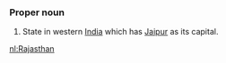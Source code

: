 ===Proper noun===
#State in western [[India]] which has [[Jaipur]] as its capital.

[[nl:Rajasthan]]